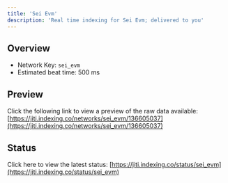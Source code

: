 ```yaml
---
title: 'Sei Evm'
description: 'Real time indexing for Sei Evm; delivered to you'
---
```


## Overview
- Network Key: `sei_evm`
- Estimated beat time: 500 ms

## Preview
Click the following link to view a preview of the raw data available: [https://jiti.indexing.co/networks/sei_evm/136605037](https://jiti.indexing.co/networks/sei_evm/136605037)

## Status
Click here to view the latest status: [https://jiti.indexing.co/status/sei_evm](https://jiti.indexing.co/status/sei_evm)
